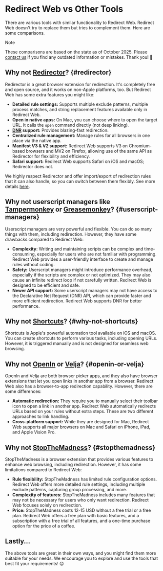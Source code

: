 # Redirect Web vs Other Tools

There are various tools with similar functionality to Redirect Web. Redirect Web doesn't try to replace them but tries to complement them. Here are some comparisons.

> [!NOTE]
> These comparisons are based on the state as of October 2025. Please [contact us](/docs/contact-us) if you find any outdated information or mistakes. Thank you! 🙏

## Why not [Redirector](https://github.com/einaregilsson/Redirector)? {#redirector}

Redirector is a great browser extension for redirection. It's completely free and open source, and it works on non-Apple platforms, too. But Redirect Web has some extra features you might like:

* **Detailed rule settings:** Supports multiple exclude patterns, multiple process matches, and string replacement features available only in Redirect Web.
* **Open in native apps:** On Mac, you can choose where to open the target URL. It calls the `open` command directly (not deep linking).
* **[DNR](https://blog.mozilla.org/addons/2023/05/17/declarativenetrequest-available-in-firefox/) support:** Provides blazing-fast redirection.
* **Centralized rule management:** Manage rules for all browsers in one place via the native app.
* **Manifest V3 & V2 support:** Redirect Web supports V3 on Chromium-based browsers and MV2 on Firefox, allowing use of the same API as Redirector for flexibility and efficiency.
* **Safari support:** Redirect Web supports Safari on iOS and macOS; Redirector does not.

We highly respect Redirector and offer import/export of redirection rules that it can also handle, so you can switch between them flexibly. See more details [here](/docs/export-or-import-rules).

## Why not userscript managers like [Tampermonkey](https://www.tampermonkey.net/) or [Greasemonkey](https://www.greasespot.net/)? {#userscript-managers}

Userscript managers are very powerful and flexible. You can do so many things with them, including redirection. However, they have some drawbacks compared to Redirect Web:

* **Complexity:** Writing and maintaining scripts can be complex and time-consuming, especially for users who are not familiar with programming. Redirect Web provides a user-friendly interface to create and manage rules without coding.
* **Safety:** Userscript managers might introduce performance overhead, especially if the scripts are complex or not optimized. They may also cause an infinite redirect loop if not carefully written. Redirect Web is designed to be efficient and safe.
* **Newer API support:** Some userscript managers may not have access to the Declarative Net Request (DNR) API, which can provide faster and more efficient redirection. Redirect Web supports DNR for better performance.

## Why not [Shortcuts](https://support.apple.com/guide/shortcuts/welcome/ios)? {#why-not-shortcuts}

Shortcuts is Apple's powerful automation tool available on iOS and macOS. You can create shortcuts to perform various tasks, including opening URLs. However, it is triggered manually and is not designed for seamless web browsing.

## Why not [OpenIn](https://loshadki.app/openin4/) or [Velja](https://sindresorhus.com/velja)? {#openin-or-velja}

OpenIn and Velja are both browser picker apps, and they also have browser extensions that let you open links in another app from a browser. Redirect Web also has a browser-to-app redirection capability. However, there are some differences:

* **Automatic redirection:** They require you to manually select their toolbar icon to open a link in another app. Redirect Web automatically redirects URLs based on your rules without extra steps. These are two different approaches to link handling.
* **Cross-platform support:** While they are designed for Mac, Redirect Web supports all major browsers on Mac and Safari on iPhone, iPad, and Apple Vision Pro.

## Why not [StopTheMadness](https://www.stopthemadness.com/)? {#stopthemadness}

StopTheMadness is a browser extension that provides various features to enhance web browsing, including redirection. However, it has some limitations compared to Redirect Web:

* **Rule flexibility:** StopTheMadness has limited rule configuration options. Redirect Web offers more detailed rule settings, including multiple exclude patterns, capturing group processing, and more.
* **Complexity of features:** StopTheMadness includes many features that may not be necessary for users who only want redirection. Redirect Web focuses solely on redirection.
* **Price:** StopTheMadness costs 12-15 USD without a free trial or a free plan. Redirect Web offers a free plan with basic features, and a subscription with a free trial of all features, and a one-time purchase option for the price of a coffee.

## Lastly...

The above tools are great in their own ways, and you might find them more suitable for your needs. We encourage you to explore and use the tools that best fit your requirements! 😊
